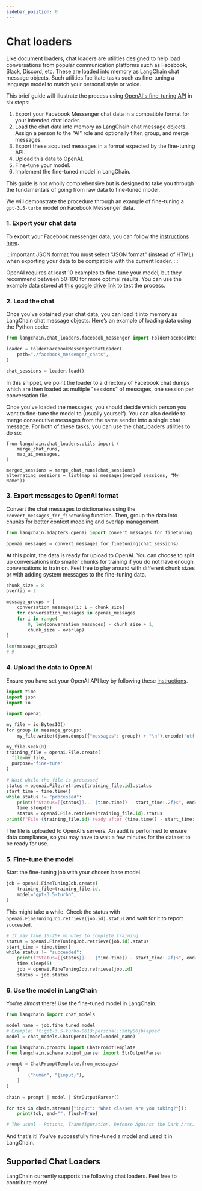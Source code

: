 ```yaml
---
sidebar_position: 0
---
```


# Chat loaders

Like document loaders, chat loaders are utilities designed to help load conversations from popular communication platforms such as Facebook, Slack, Discord, etc. These are loaded into memory as LangChain chat message objects. Such utilities facilitate tasks such as fine-tuning a language model to match your personal style or voice. 

This brief guide will illustrate the process using [OpenAI's fine-tuning API](https://platform.openai.com/docs/guides/fine-tuning) in six steps:

1. Export your Facebook Messenger chat data in a compatible format for your intended chat loader.
2. Load the chat data into memory as LangChain chat message objects. Assign a person to the "AI" role and optionally filter, group, and merge messages.
3. Export these acquired messages in a format expected by the fine-tuning API.
4. Upload this data to OpenAI.
5. Fine-tune your model.
6. Implement the fine-tuned model in LangChain.

This guide is not wholly comprehensive but is designed to take you through the fundamentals of going from raw data to fine-tuned model.

We will demonstrate the procedure through an example of fine-tuning a `gpt-3.5-turbo` model on Facebook Messenger data. 

### 1. Export your chat data

To export your Facebook messenger data, you can follow the [instructions here](https://www.zapptales.com/en/download-facebook-messenger-chat-history-how-to/). 

:::important JSON format
You must select "JSON format" (instead of HTML) when exporting your data to be compatible with the current loader.
:::

OpenAI requires at least 10 examples to fine-tune your model, but they recommend between 50-100 for more optimal results.
You can use the example data stored at [this google drive link](https://drive.google.com/file/d/1rh1s1o2i7B-Sk1v9o8KNgivLVGwJ-osV/view?usp=sharing) to test the process.

### 2. Load the chat

Once you've obtained your chat data, you can load it into memory as LangChain chat message objects. Here’s an example of loading data using the Python code:

```python
from langchain.chat_loaders.facebook_messenger import FolderFacebookMessengerChatLoader

loader = FolderFacebookMessengerChatLoader(
    path="./facebook_messenger_chats",
)

chat_sessions = loader.load()
```

In this snippet, we point the loader to a directory of Facebook chat dumps which are then loaded as multiple "sessions" of messages, one session per conversation file.

Once you've loaded the messages, you should decide which person you want to fine-tune the model to (usually yourself). You can also decide to merge consecutive messages from the same sender into a single chat message.
For both of these tasks, you can use the chat_loaders utilities to do so:

```
from langchain.chat_loaders.utils import (
    merge_chat_runs,
    map_ai_messages,
)

merged_sessions = merge_chat_runs(chat_sessions)
alternating_sessions = list(map_ai_messages(merged_sessions, "My Name"))
```

### 3. Export messages to OpenAI format

Convert the chat messages to dictionaries using the `convert_messages_for_finetuning` function. Then, group the data into chunks for better context modeling and overlap management.

```python
from langchain.adapters.openai import convert_messages_for_finetuning

openai_messages = convert_messages_for_finetuning(chat_sessions)
```

At this point, the data is ready for upload to OpenAI. You can choose to split up conversations into smaller chunks for training if you
do not have enough conversations to train on. Feel free to play around with different chunk sizes or with adding system messages to the fine-tuning data.

```python
chunk_size = 8
overlap = 2

message_groups = [
    conversation_messages[i: i + chunk_size] 
    for conversation_messages in openai_messages
    for i in range(
        0, len(conversation_messages) - chunk_size + 1, 
        chunk_size - overlap)
]

len(message_groups)
# 9
```

### 4. Upload the data to OpenAI

Ensure you have set your OpenAI API key by following these [instructions](https://platform.openai.com/account/api-keys). 

```python
import time
import json
import io

import openai

my_file = io.BytesIO()
for group in message_groups:
    my_file.write((json.dumps({"messages": group}) + "\n").encode('utf-8'))

my_file.seek(0)
training_file = openai.File.create(
  file=my_file,
  purpose='fine-tune'
)

# Wait while the file is processed
status = openai.File.retrieve(training_file.id).status
start_time = time.time()
while status != "processed":
    print(f"Status=[{status}]... {time.time() - start_time:.2f}s", end="\r", flush=True)
    time.sleep(5)
    status = openai.File.retrieve(training_file.id).status
print(f"File {training_file.id} ready after {time.time() - start_time:.2f} seconds.")
```

The file is uploaded to OpenAI’s servers. An audit is performed to ensure data compliance, so you may have to wait a few minutes for the dataset to be ready for use.

### 5. Fine-tune the model

Start the fine-tuning job with your chosen base model.

```python
job = openai.FineTuningJob.create(
    training_file=training_file.id,
    model="gpt-3.5-turbo",
)
```

This might take a while. Check the status with `openai.FineTuningJob.retrieve(job.id).status` and wait for it to report `succeeded`.

```python
# It may take 10-20+ minutes to complete training.
status = openai.FineTuningJob.retrieve(job.id).status
start_time = time.time()
while status != "succeeded":
    print(f"Status=[{status}]... {time.time() - start_time:.2f}s", end="\r", flush=True)
    time.sleep(5)
    job = openai.FineTuningJob.retrieve(job.id)
    status = job.status
```

### 6. Use the model in LangChain

You're almost there! Use the fine-tuned model in LangChain.

```python
from langchain import chat_models

model_name = job.fine_tuned_model
# Example: ft:gpt-3.5-turbo-0613:personal::5mty86jblapsed
model = chat_models.ChatOpenAI(model=model_name)
```

```python
from langchain.prompts import ChatPromptTemplate
from langchain.schema.output_parser import StrOutputParser 

prompt = ChatPromptTemplate.from_messages(
    [
        ("human", "{input}"),
    ]
)

chain = prompt | model | StrOutputParser()

for tok in chain.stream({"input": "What classes are you taking?"}):
    print(tok, end="", flush=True)

# The usual - Potions, Transfiguration, Defense Against the Dark Arts. What about you?
```

And that's it! You've successfully fine-tuned a model and used it in LangChain.

## Supported Chat Loaders

LangChain currently supports the following chat loaders. Feel free to contribute more!


<DocCardList />